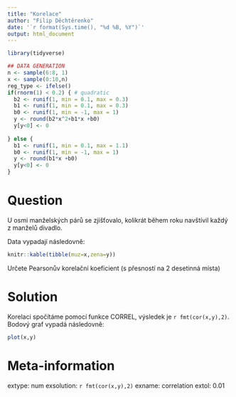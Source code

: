 ```yaml
---
title: "Korelace"
author: "Filip Děchtěrenko"
date: '`r format(Sys.time(), "%d %B, %Y")`'
output: html_document
---
```


```r
library(tidyverse)
```

```r
## DATA GENERATION
n <- sample(6:8, 1)
x <- sample(0:10,n)
reg_type <- ifelse()
if(rnorm(1) < 0.2) { # quadratic
  b2 <- runif(1, min = 0.1, max = 0.3)
  b1 <- runif(1, min = 0.1, max = 0.3)
  b0 <- runif(1, min = -1, max = 1)
  y <- round(b2*x^2+b1*x +b0)
  y[y<0] <- 0
  
} else {
  b1 <- runif(1, min = 0.1, max = 1.1)
  b0 <- runif(1, min = -1, max = 1)
  y <- round(b1*x +b0)
  y[y<0] <- 0
}


```

Question
========
U osmi manželských párů se zjišťovalo, kolikrát během roku navštívil každý z manželů divadlo.

Data vypadají následovně:

```r
knitr::kable(tibble(muz=x,zena=y))
```

Určete Pearsonův korelační koeficient (s přesností na 2 desetinná místa)

Solution
========
Korelaci spočítáme pomocí funkce CORREL, výsledek je `r fmt(cor(x,y),2)`.  
Bodový graf vypadá následovně:

```r
plot(x,y)
```

Meta-information
================
extype: num
exsolution: `r fmt(cor(x,y),2)`
exname: correlation
extol: 0.01